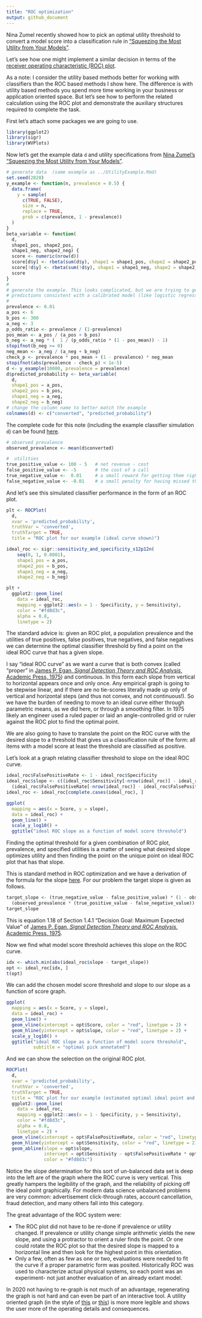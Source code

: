 ```yaml
---
title: "ROC optimization"
output: github_document
---
```


Nina Zumel recently showed how to pick an optimal utility threshold to convert a model score into a classification rule in ["Squeezing the Most Utility from Your Models"](https://win-vector.com/2020/10/05/squeezing-the-most-utility-from-your-models/).

Let's see how one might implement a similar decision in terms of the [receiver operating characteristic (ROC) plot](https://en.wikipedia.org/wiki/Receiver_operating_characteristic).

As a note: I consider the utility based methods better for working with classifiers than the ROC based methods I show here. The difference is with utility based methods you spend more time working in your business or application oriented space. But let's see how to perform the related calculation using the ROC plot and demonstrate the auxiliary structures required to complete the task.

First let's attach some packages we are going to use.


```r
library(ggplot2)
library(sigr)
library(WVPlots)
```

Now let's get the example data `d` and utility specifications from [Nina Zumel's "Squeezing the Most Utility from Your Models"](https://win-vector.com/2020/10/05/squeezing-the-most-utility-from-your-models/).

```r
# generate data  (same example as ../UtilityExample.Rmd)
set.seed(2020)
y_example <- function(n, prevalence = 0.5) {
  data.frame(
    y = sample(
      c(TRUE, FALSE), 
      size = n, 
      replace = TRUE,
      prob = c(prevalence, 1 - prevalence))
  )
}
beta_variable <- function(
  d, 
  shape1_pos, shape2_pos, 
  shape1_neg, shape2_neg) {
  score <- numeric(nrow(d))
  score[d$y] <- rbeta(sum(d$y), shape1 = shape1_pos, shape2 = shape2_pos)
  score[!d$y] <- rbeta(sum(!d$y), shape1 = shape1_neg, shape2 = shape2_neg)
  score
}
#
# generate the example. This looks complicated, but we are trying to generate
# predictions consistent with a calibrated model (like logistic regression)
#
prevalence <- 0.01
a_pos <- 6
b_pos <- 300
a_neg <- 3
p_odds_ratio <- prevalence / (1-prevalence)
pos_mean <- a_pos / (a_pos + b_pos)
b_neg <- a_neg * (  1 / (p_odds_ratio * (1 - pos_mean)) - 1)
stopifnot(b_neg >= 0)
neg_mean <- a_neg / (a_neg + b_neg)
check_p <- prevalence * pos_mean + (1 - prevalence) * neg_mean
stopifnot(abs(prevalence - check_p) < 1e-5)
d <- y_example(10000, prevalence = prevalence)
d$predicted_probability <- beta_variable(
  d,
  shape1_pos = a_pos, 
  shape2_pos = b_pos,
  shape1_neg = a_neg,
  shape2_neg = b_neg)
# change the column name to better match the example
colnames(d) <- c("converted", "predicted_probability")
```

The complete code for this note (including the example classifier simulation `d`) can be found [here](https://github.com/WinVector/sigr/blob/main/extras/utility_modeling/ROC_optimization.Rmd).

```r
# observed prevalence
observed_prevalence <- mean(d$converted)

#  utilities
true_positive_value <- 100 - 5   # net revenue - cost
false_positive_value <- -5       # the cost of a call
true_negative_value <-  0.01     # a small reward for getting them right
false_negative_value <- -0.01    # a small penalty for having missed them
```

And let's see this simulated classifier performance in the form of an ROC plot.

```r
plt <- ROCPlot(
  d,
  xvar = 'predicted_probability',
  truthVar = 'converted',
  truthTarget = TRUE,
  title = "ROC plot for our example (ideal curve shown)")

ideal_roc <- sigr::sensitivity_and_specificity_s12p12n(
    seq(0, 1, 0.0001),
    shape1_pos = a_pos,
    shape2_pos = b_pos,
    shape1_neg = a_neg,
    shape2_neg = b_neg)

plt + 
  ggplot2::geom_line(
    data = ideal_roc,
    mapping = ggplot2::aes(x = 1 - Specificity, y = Sensitivity),
    color = "#fd8d3c",
    alpha = 0.8,
    linetype = 2)
```

The standard advice is: given an ROC plot, a population prevalence and the utilities of true positives, false positives, true negatives, and false negatives we can determine the optimal classifier threshold by find a point on the ideal ROC curve that has a given slope.

I say "ideal ROC curve" as we want a curve that is both convex (called "proper" in [James P. Egan, *Signal Detection Theory and ROC Analysis*, Academic Press, 1975](https://www.amazon.com/SDT/dp/0122328507)) and continuous. In this form each slope from vertical to horizontal appears once and only once. Any empirical graph is going to be stepwise linear, and if there are no tie-scores literally made up only of vertical and horizontal steps (and thus not convex, and not continuous!). So we have the burden of needing to move to an ideal curve either through parametric means, as we did here, or through a smoothing filter. In 1975 likely an engineer used a ruled paper or laid an angle-controlled grid or ruler against the ROC plot to find the optimal point.

We are also going to have to translate the point on the ROC curve with the desired slope to a threshold that gives us a classification rule of the form: all items with a model score at least the threshold are classified as positive.

Let's look at a graph relating classifier threshold to slope on the ideal ROC curve.


```r
ideal_roc$FalsePositiveRate <- 1 - ideal_roc$Specificity
ideal_roc$slope <- c((ideal_roc$Sensitivity[-nrow(ideal_roc)] - ideal_roc$Sensitivity[-1])/
  (ideal_roc$FalsePositiveRate[-nrow(ideal_roc)] - ideal_roc$FalsePositiveRate[-1]), NA)
ideal_roc <- ideal_roc[complete.cases(ideal_roc), ]

ggplot(
  mapping = aes(x = Score, y = slope),
  data = ideal_roc) + 
  geom_line() + 
  scale_y_log10() + 
  ggtitle("ideal ROC slope as a function of model score threshold")
```

Finding the optimal threshold for a given combination of ROC plot, prevalence, and specified utilities is a matter of seeing what desired slope optimizes utility and then finding the point on the unique point on ideal ROC plot that has that slope.

This is standard method in ROC optimization and we have a derivation of the formula for the slope [here](https://github.com/WinVector/sigr/blob/main/extras/utility_modeling/ROC_utility.ipynb). For our problem the target slope is given as follows.


```r
target_slope <- (true_negative_value - false_positive_value) * (1 - observed_prevalence) / 
  (observed_prevalence * (true_positive_value - false_negative_value))
target_slope
```

This is equation 1.18 of Section 1.4.1 "Decision Goal: Maximum Expected Value" of [James P. Egan, *Signal Detection Theory and ROC Analysis*, Academic Press, 1975](https://www.amazon.com/SDT/dp/0122328507).

Now we find what model score threshold achieves this slope on the ROC curve.

```r
idx <- which.min(abs(ideal_roc$slope - target_slope))
opt <- ideal_roc[idx, ]
t(opt)
```

We can add the chosen model score threshold and slope to our slope as a function of score graph.

```r
ggplot(
  mapping = aes(x = Score, y = slope),
  data = ideal_roc) + 
  geom_line() + 
  geom_vline(xintercept = opt$Score, color = "red", linetype = 2) + 
  geom_hline(yintercept = opt$slope, color = "red", linetype = 2) + 
  scale_y_log10() + 
  ggtitle("ideal ROC slope as a function of model score threshold",
          subtitle = "optimal pick annotated")
```

And we can show the selection on the original ROC plot.

```r
ROCPlot(
  d,
  xvar = 'predicted_probability',
  truthVar = 'converted',
  truthTarget = TRUE,
  title = "ROC plot for our example (estimated optimal ideal point and slope shown)") + 
  ggplot2::geom_line(
    data = ideal_roc,
    mapping = ggplot2::aes(x = 1 - Specificity, y = Sensitivity),
    color = "#fd8d3c",
    alpha = 0.8,
    linetype = 2) + 
  geom_vline(xintercept = opt$FalsePositiveRate, color = "red", linetype = 2) + 
  geom_hline(yintercept = opt$Sensitivity, color = "red", linetype = 2) +
  geom_abline(slope = opt$slope, 
              intercept = opt$Sensitivity - opt$FalsePositiveRate * opt$slope,
              color = "#fd8d3c")
```

Notice the slope determination for this sort of un-balanced data set is deep into the left are of the graph where the ROC curve is very vertical. This greatly hampers the legibility of the graph, and the reliability of picking off the ideal point graphically. For modern data science unbalanced problems are very common: advertisement click-through rates, account cancellation, fraud detection, and many others fall into this category.

The great advantage of the ROC system were: 

  * The ROC plot did not have to be re-done if prevalence or utility changed. If prevalence or utility change simple arithmetic yields the new slope, and using a protractor to orient a ruler finds the point. Or one could rotate the ROC plot so that the desired slope is mapped to a horizontal line and then look for the highest point in this orientation.
  * Only a few, often as few as one or two, evaluations were needed to fit the curve if a proper parametric form was posited. Historically ROC was used to characterize actual physical systems, so each point was an experiment- not just another evaluation of an already extant model.

In 2020 not having to re-graph is not much of an advantage, regenerating the graph is not hard and can even be part of an interactive tool. A utility oriented graph (in the style of [this](https://win-vector.com/2020/10/09/estimating-uncertainty-of-utility-curves/) or [this](https://win-vector.com/2020/10/05/squeezing-the-most-utility-from-your-models/)) is more more legible and shows the user more of the operating details and consequences.
